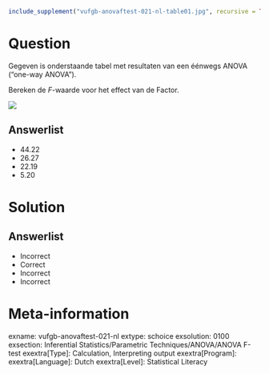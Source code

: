 ```r
include_supplement("vufgb-anovaftest-021-nl-table01.jpg", recursive = TRUE)
```

Question
========

Gegeven is onderstaande tabel met resultaten van een éénwegs ANOVA (“one-way ANOVA”).

Bereken de *F*-waarde voor het effect van de Factor.

![](vufgb-anovaftest-021-nl-table01.jpg)
  
Answerlist
----------
* 44.22
* 26.27
* 22.19
* 5.20

Solution
========

Answerlist
----------
* Incorrect
* Correct
* Incorrect
* Incorrect

Meta-information
================
exname: vufgb-anovaftest-021-nl
extype: schoice
exsolution: 0100
exsection: Inferential Statistics/Parametric Techniques/ANOVA/ANOVA F-test
exextra[Type]: Calculation, Interpreting output
exextra[Program]: 
exextra[Language]: Dutch
exextra[Level]: Statistical Literacy
